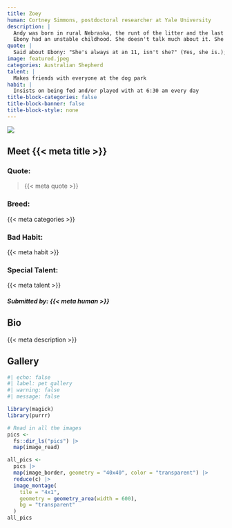 ```yaml
---
title: Zoey
human: Cortney Simmons, postdoctoral researcher at Yale University
description: |
  Andy was born in rural Nebraska, the runt of the litter and the last to get adopted. Nonetheless, he found a home and he's brought me comfort and snoozles every day since. Andy rules the house and I'm grateful he lets me stay.
  Ebony had an unstable childhood. She doesn't talk much about it. She joined my home when she was around 4, after multiple stints at the local humane society. Now, she brings me high energy, early morning silliness, tons of love, a touch of anxiety, and the occasional outburst of bad manners.
quote: |
  Said about Ebony: "She's always at an 11, isn't she?" (Yes, she is.); Said about Andy: "The force is strong with this one."
image: featured.jpeg
categories: Australian Shepherd
talent: |
  Makes friends with everyone at the dog park
habit: |
  Insists on being fed and/or played with at 6:30 am every day
title-block-categories: false
title-block-banner: false
title-block-style: none
---
```


::: grid
::: {#about-pet-text .g-col-12 .g-col-md-6}
![](featured.jpeg){.lightbox}
:::

::: {.g-col-12 .g-col-md-6}
::: {simple-info}
# Meet {{< meta title >}}

### Quote: 

> {{< meta quote >}}

### Breed:

{{< meta categories >}}

### Bad Habit:

{{< meta habit >}}

### Special Talent:

{{< meta talent >}}
:::
:::
:::

##### Submitted by: {{< meta human >}}

## Bio

{{< meta description >}}

## Gallery

```r
#| echo: false
#| label: pet gallery
#| warning: false
#| message: false

library(magick)
library(purrr)

# Read in all the images
pics <-
  fs::dir_ls("pics") |>
  map(image_read)

all_pics <-
  pics |>
  map(image_border, geometry = "40x40", color = "transparent") |>
  reduce(c) |>
  image_montage(
    tile = "4x1",
    geometry = geometry_area(width = 600),
    bg = "transparent"
  )
all_pics
```